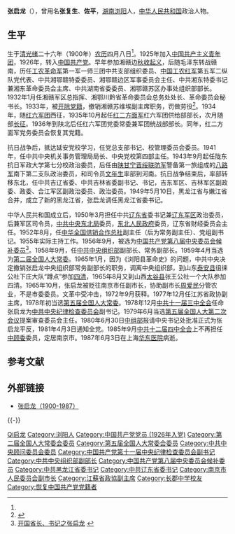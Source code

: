 {{军人
| 姓名      =张启龙  
| 图像      =  
| 图像大小  = 
| 图片简介  = 
|job=<!--职务-->
|job-1=<!--职务1-->
|job-2=
|job-3=
|job-4=
|job-5=
|job-6=
|job2=
|period=<!--职务对应任期-->
|period-1=<!--职务1对应任期-->
|period-2=
|period-3=
|period-4=
|period-5=
|period-6=
| 原名      = 
| 別名      = 张复生、佐平
| 英文名    = 
| 性別      = 男
| 出生日期  = {{Birth date|1900|0|0}}
| 出生地点  = {{QING}}
| 逝世日期  = {{Death date and age|1987|6|3|1900|0|0}}
| 逝世地点  = {{PRC}}[[上海市|上海市]] 
| 国籍      = {{PRC}}
| 现居地    = 
| 语言      = 
| 军队      = [[File:中國工農紅軍軍旗.svg|20px]] [[中国工农红军|中国工农红军]]<br />[[八路军|八路军]]<br />{{PLA}}
| 体重      = 
| 政党      ={{CPC}}（1926—1933年被开除党籍；1936年—1987年逝世<ref name="a2"/>）
| 军衔      = 
| 配偶      =不　详（19??年—1930年，逝世）<br />[[李贞_(少将)|李　贞]]（1932年—193?年，离异）<ref>{{cite web|url=http://lishi.hebnews.cn/2011-04/22/content_1916449.htm|title=李贞将军三次婚姻的酸甜苦辣|publisher=河北新闻网，来源：书刊报|author=|date=2011-04-22|accessdate=2012-09-28|language=zh-hans|deadurl=yes|archiveurl=https://web.archive.org/web/20141225174125/http://lishi.hebnews.cn/2011-04/22/content_1916449.htm|archivedate=2014-12-25}}</ref><br />傅平中（19??年—19??年）<ref name="a1">{{cite book zh|author=张光彩|coauthors=|title=铁骨英风：张启龙传奇人生|othertitle=|format=|editor=|others=|edition=|chapterauthor=|chapter=|chapterformat=|location=|publisher=中共党史出版社|date=2012年1月|pages=|accessdate=|id=ISBN 9787509813928|doi=|url=http://www.bookdao.com/book/1516699/|quote=|archive-date=2020-04-24|archive-url=https://web.archive.org/web/20200424013502/http://www.bookdao.com/book/1516699/|dead-url=no}}</ref> 
| 亲属      = 
| 学历      = 
| 战争经历  = 
| 主要作品  = 
| 勋章奖章  = 
| 军衔记录  = 
}}

'''张启龙'''（{{bd|1900年||1987年|6月3日|catIdx=Z}}），曾用名'''张复生'''、'''佐平'''，[[湖南|湖南]][[浏阳|浏阳]]人，[[中华人民共和国|中华人民共和国]]政治人物。

== 生平 ==
生于[[清朝|清]][[光绪|光绪]]二十六年（1900年）[[农历|农历]]四月八日<ref name="a1" />。1925年加入[[中国共产主义青年团|中国共产主义青年团]]，1926年，转入[[中国共产党|中国共产党]]。早年参加湘赣边[[秋收起义|秋收起义]]，后随毛泽东转战赣南，历任[[工农革命军|工农革命军]]第一军一师三团中共支部组织委员、[[中国工农红军|中国工农红军]]第五军二纵队党代表、中共湘鄂赣特委委员、湘鄂赣边区军事委员会主任、中共湘东特委书记兼湘东革命委员会主席、中共湖南省委委员、湘鄂赣苏区办事处组织部部长。1932年1月任湘赣军区总指挥、湘鄂川黔省革命委员会总务处处长、革命委员会秘书长。1933年，被[[开除党籍|开除党籍]]，撤销湘赣苏维埃副主席职务，罚做劳役<ref name="a2">{{cite web |url=http://cpc.people.com.cn/GB/69112/157796/157799/9500535.html |title=悼张启龙同志 |publisher=人民网，来源：1987年7月15日《人民日报》第4版 |author=宋任穷 |date= |accessdate=2012-09-28 |language=zh-hans |archive-date=2016-03-04 |archive-url=https://web.archive.org/web/20160304065529/http://cpc.people.com.cn/GB/69112/157796/157799/9500535.html |dead-url=no }}</ref>。1934年，随[[红六军团|红六军团]]西征，1935年10月起任[[红二方面军|红二方面军]]红六军团供给部部长，次月随部[[长征|长征]]。1936年到陕北后任红六军团党委常委兼军团统战部部长。同年，红二方面军党务委员会恢复其党籍。

抗日战争后，抵达延安党校学习，任党总支部书记、校管理委员会委员。1941年，任中共中央机关事务管理局局长、中央党校第四部主任。1943年9月起任陇东抗日军政大学第七分校政治委员，后任由[[陕甘宁晋绥联防军|陕甘宁晋绥联防军]]警备第一旅组成的[[八路军|八路军]]南下第二支队政治委员，和司令员[[文年生|文年生]]率部到河南。抗日战争结束后，率部转移东北，任中共吉辽省委、中共吉林省委副书记、书记，吉东军区、吉林军区副政委、政委、合江军区副政治委员、政治委员。1949年5月10日，黑龙江省与嫩江省合并，成立了新的黑龙江省，张启龙调任黑龙江省委书记。

中华人民共和国成立后，1950年3月担任中共[[辽东省|辽东省]]委书记兼[[辽东军区|辽东军区]]政治委员，后兼军区司令员，[[中共中央东北局|中共中央东北局]]委员，[[东北人民政府|东北人民政府]]委员，辽东省财经委员会主任。1952年8月，任[[中华全国供销合作总社|中华全国供销合作总社]]副主任（后为常务副主任）、党组副书记。1955年实际主持工作。1956年9月，被选为[[中国共产党第八届中央委员会候补委员|中国共产党第八届中央委员会候补委员]]<ref>[http://www.honggushi.com/Article/jinianhuiyi/201011/14781.html 开国省长、书记之张启龙] {{webarchive|url=https://web.archive.org/web/20141225174626/http://www.honggushi.com/Article/jinianhuiyi/201011/14781.html |date=2014-12-25 }}</ref>。1958年9月，任[[中共中央组织部|中共中央组织部]]副部长、常务副部长。1959年4月当选为[[第二届全国人大常委|第二届全国人大常委]]。1965年1月，因为《浏阳县革命史》的问题，中共中央决定撤销张启龙中央组织部常务副部长的职务，调离中央组织部，到山东[[泰安县_(山东省)|泰安县]]徂徕公社下庄大队“蹲点”参加[[四清|四清]]，1965年8月又到山西[[太谷县|太谷县]]张王公社一个大队参加四清。1965年10月，张启龙被贬往南京市任副市长，协助副市长[[周爱民|周爱民]]分管农业，不是市委委员。文革中受冲击，1972年9月获释。1977年12月任江苏省政协副主席，1978年初当选[[第五届全国人大常委|第五届全国人大常委]]。1978年12月[[中共十一届三中全会|中共十一届三中全会]]任命张启龙为[[中共中央纪律检查委员会|中共中央纪律检查委员会]]副书记。1979年6月当选[[第五届全国人大第二次会议|第五届全国人大第二次会议]]提案审查委员会主任。1980年6月30日[[中组部|中组部]]报请中央书记处批准正式为张启龙平反，1981年4月3日通知全党。1985年9月[[中共十二届四中全会|中共十二届四中全会]]上不再担任[[中顾委|中顾委]]委员，定居南京市。1987年6月3日在上海[[华东医院|华东医院]]病逝。

== 参考文献 ==
{{Reflist|2}}

== 外部链接 ==
* [http://www.library.hn.cn/hxrw/xdrw/sbjld/zql.htm 张启龙（1900-1987）] {{Wayback|url=http://www.library.hn.cn/hxrw/xdrw/sbjld/zql.htm |date=20190610210551 }} 

{{-}}
{{中华人民共和国黑龙江省正职领导人|nocat}}

{{Authority control}}
{{DEFAULTSORT:Zhang张}}
[[Category:张姓|Qi启龙]]
[[Category:浏阳人|Category:浏阳人]]
[[Category:中国共产党党员_(1926年入党)|Category:中国共产党党员 (1926年入党)]]
[[Category:第二届全国人大常委会委员|Category:第二届全国人大常委会委员]]
[[Category:第五届全国人大常委会委员|Category:第五届全国人大常委会委员]]
[[Category:中共中央顾问委员会委员|Category:中共中央顾问委员会委员]]
[[Category:中国共产党第十一届中央纪律检查委员会副书记|Category:中国共产党第十一届中央纪律检查委员会副书记]]
[[Category:中共中央组织部副部长|Category:中共中央组织部副部长]]
[[Category:中国共产党第八届中央委员会候补委员|Category:中国共产党第八届中央委员会候补委员]]
[[Category:中共黑龙江省委书记|Category:中共黑龙江省委书记]]
[[Category:中共辽东省委书记|Category:中共辽东省委书记]]
[[Category:南京市人民委员会副市长|Category:南京市人民委员会副市长]]
[[Category:江蘇省政協副主席|Category:江蘇省政協副主席]]
[[Category:长郡中学校友|Category:长郡中学校友]]
[[Category:恢复中国共产党党籍者|Category:恢复中国共产党党籍者]]